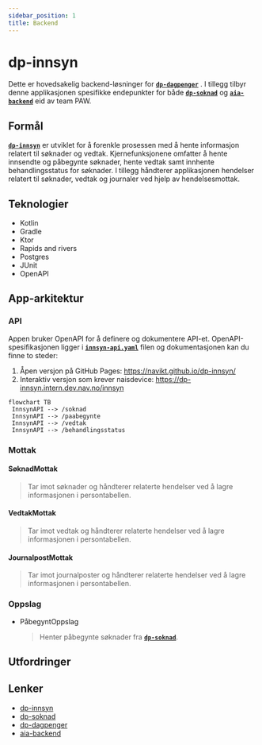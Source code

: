 ```yaml
---
sidebar_position: 1
title: Backend
---
```


# dp-innsyn

Dette er hovedsakelig backend-løsninger for [**`dp-dagpenger`**][dp-dagpenger] . I tillegg tilbyr denne applikasjonen spesifikke endepunkter for både [**`dp-soknad`**][dp-soknad] og [**`aia-backend`**][aia-backend] eid av team PAW.

## Formål

[**`dp-innsyn`**][dp-innsyn] er utviklet for å forenkle prosessen med å hente informasjon relatert til søknader og vedtak. Kjernefunksjonene omfatter å hente innsendte og påbegynte søknader, hente vedtak samt innhente behandlingsstatus for søknader. I tillegg håndterer applikasjonen hendelser relatert til søknader, vedtak og journaler ved hjelp av hendelsesmottak.

## Teknologier

- Kotlin
- Gradle
- Ktor
- Rapids and rivers
- Postgres
- JUnit
- OpenAPI

## App-arkitektur

### API

Appen bruker OpenAPI for å definere og dokumentere API-et. OpenAPI-spesifikasjonen ligger i [**`innsyn-api.yaml`**][innsyn-api.yaml] filen og dokumentasjonen kan du finne to steder:
1. Åpen versjon på GitHub Pages: https://navikt.github.io/dp-innsyn/
2. Interaktiv versjon som krever naisdevice: https://dp-innsyn.intern.dev.nav.no/innsyn

```mermaid
flowchart TB
 InnsynAPI --> /soknad
 InnsynAPI --> /paabegynte
 InnsynAPI --> /vedtak
 InnsynAPI --> /behandlingsstatus
```

### Mottak

#### SøknadMottak
> Tar imot søknader og håndterer relaterte hendelser ved å lagre informasjonen i persontabellen.
#### VedtakMottak
> Tar imot vedtak og håndterer relaterte hendelser ved å lagre informasjonen i persontabellen.
#### JournalpostMottak
> Tar imot journalposter og håndterer relaterte hendelser ved å lagre informasjonen i persontabellen.

### Oppslag
- PåbegyntOppslag
  > Henter påbegynte søknader fra [**`dp-soknad`**][dp-soknad].

## Utfordringer

## Lenker

- [dp-innsyn][dp-innsyn]
- [dp-soknad][dp-soknad]
- [dp-dagpenger][dp-dagpenger]
- [aia-backend][aia-backend]

<!-- Lenker -->

[dp-innsyn]: https://github.com/navikt/dp-innsyn
[dp-soknad]: https://github.com/navikt/dp-soknad
[dp-dagpenger]: https://github.com/navikt/dp-dagpenger
[aia-backend]: https://github.com/navikt/aia-backend
[innsyn-api.yaml]: https://github.com/navikt/dp-innsyn/blob/main/openapi/src/main/resources/innsyn-api.yaml
